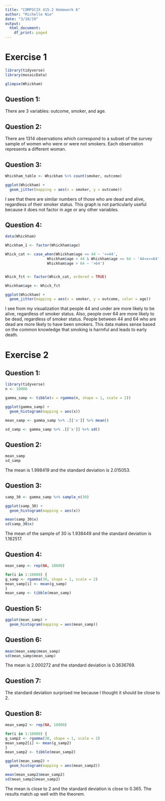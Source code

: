 ```yaml
---
title: "COMPSCIX 415.2 Homework 6"
author: "Michelle Nie"
date: "3/10/19"
output:
  html_document:
    df_print: paged
---
```


# Exercise 1


```r
library(tidyverse)
library(mosaicData)

glimpse(Whickham)

```

## Question 1:
There are 3 variables: outcome, smoker, and age.

## Question 2:
There are 1314 observations which correspond to a subset of the survey sample of women who were or were not smokers. Each observation represents a different woman.

## Question 3: 

```r
Whickham_table <- Whickham %>% count(smoker, outcome)

ggplot(Whickham) +
  geom_jitter(mapping = aes(x = smoker, y = outcome))
```

I see that there are similar numbers of those who are dead and alive, regardless of their smoker status. This graph is not particularly useful because it does not factor in age or any other variables.

## Question 4:

```r
data(Whickham)

Whickham_1 <- factor(Whickham$age)

Whick_cat <- case_when(Whickham$age <= 44 ~ '<=44',
                   Whickham$age > 44 & Whickham$age <= 64 ~ '44<x<=64',
                   Whickham$age > 64 ~ '>64')


Whick_fct <- factor(Whick_cat, ordered = TRUE)

Whickham$age <- Whick_fct

ggplot(Whickham) +
  geom_jitter(mapping = aes(x = smoker, y = outcome, color = age))

```
I see from my visualization that people 44 and under are more likely to be alive, regardless of smoker status. Also, people over 64 are more likely to be dead, regardless of smoker status. People between 44 and 64 who are dead are more likely to have been smokers. This data makes sense based on the common knowledge that smoking is harmful and leads to early death. 


# Exercise 2 

## Question 1: 


```r
library(tidyverse)
n <- 10000

gamma_samp <- tibble(x = rgamma(n, shape = 1, scale = 2))

ggplot(gamma_samp) + 
  geom_histogram(mapping = aes(x))

mean_samp <- gamma_samp %>% .[['x']] %>% mean()

sd_samp <- gamma_samp %>% .[['x']] %>% sd()
```

## Question 2: 
```r
mean_samp
sd_samp
```


The mean is 1.998419 and the standard deviation is 2.015053.

## Question 3:
```r
samp_30 <- gamma_samp %>% sample_n(30)

ggplot(samp_30) + 
  geom_histogram(mapping = aes(x))

mean(samp_30$x)
sd(samp_30$x)
```

The mean of the sample of 30 is 1.938449 and the standard deviation is 1.162517.


## Question 4:
```r

mean_samp <- rep(NA, 10000)

for(i in 1:10000) {
g_samp <- rgamma(30, shape = 1, scale = 2)
mean_samp[i] <- mean(g_samp)
}
mean_samp <- tibble(mean_samp)
```

## Question 5:
```r

ggplot(mean_samp) + 
  geom_histogram(mapping = aes(mean_samp))
```

## Question 6:  
```r
mean(mean_samp$mean_samp)
sd(mean_samp$mean_samp)

```

The mean is 2.000272 and the standard deviation is 0.3636769.

## Question 7:
The standard deviation surprised me because I thought it should be close to 2.

## Question 8:

```r
mean_samp2 <- rep(NA, 10000)

for(i in 1:10000) {
g_samp2 <- rgamma(30, shape = 1, scale = 2)
mean_samp2[i] <- mean(g_samp2)
}
mean_samp2 <- tibble(mean_samp2)

ggplot(mean_samp2) + 
  geom_histogram(mapping = aes(mean_samp2))

mean(mean_samp2$mean_samp2)
sd(mean_samp2$mean_samp2)


```

The mean is close to 2 and the standard deviation is close to 0.365. The results match up well with the theorem.
